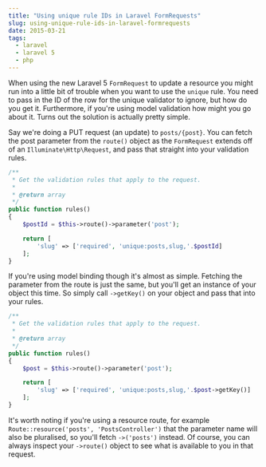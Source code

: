 ```yaml
---
title: "Using unique rule IDs in Laravel FormRequests"
slug: using-unique-rule-ids-in-laravel-formrequests
date: 2015-03-21
tags:
  - laravel
  - laravel 5
  - php
---
```


When using the new Laravel 5 `FormRequest` to update a resource you might run into a little bit of trouble when you want to use the `unique` rule. You need to pass in the ID of the row for the unique validator to ignore, but how do you get it. Furthermore, if you're using model validation how might you go about it. Turns out the solution is actually pretty simple.

Say we're doing a PUT request (an update) to `posts/{post}`. You can fetch the post parameter from the `route()` object as the `FormRequest` extends off of an `Illuminate\Http\Request`, and pass that straight into your validation rules.

```php
/**
 * Get the validation rules that apply to the request.
 *
 * @return array
 */
public function rules()
{
    $postId = $this->route()->parameter('post');

    return [
        'slug' => ['required', 'unique:posts,slug,'.$postId]
    ];
}
```

If you're using model binding though it's almost as simple. Fetching the parameter from the route is just the same, but you'll get an instance of your object this time. So simply call `->getKey()` on your object and pass that into your rules.

```php
/**
 * Get the validation rules that apply to the request.
 *
 * @return array
 */
public function rules()
{
    $post = $this->route()->parameter('post');

    return [
        'slug' => ['required', 'unique:posts,slug,'.$post->getKey()]
    ];
}
```

It's worth noting if you're using a resource route, for example `Route::resource('posts', 'PostsController')` that the parameter name will also be pluralised, so you'll fetch `->('posts')` instead. Of course, you can always inspect your `->route()` object to see what is available to you in that request.
